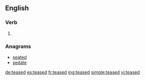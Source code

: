 ==English==

===Verb===
{{head|en}}

# {{en-past of|tease}}

===Anagrams===
* [[seated#English|seated]]
* [[sedate#English|sedate]]

[[de:teased]]
[[es:teased]]
[[fr:teased]]
[[mg:teased]]
[[simple:teased]]
[[vi:teased]]